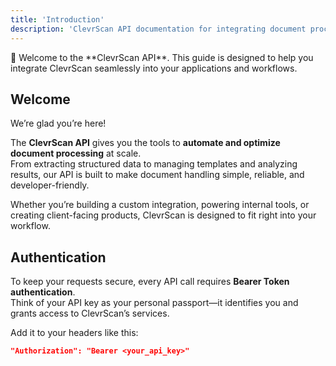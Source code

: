 ```yaml
---
title: 'Introduction'
description: 'ClevrScan API documentation for integrating document processing and automation features'
---
```


<Note>
  👋 Welcome to the **ClevrScan API**.  
  This guide is designed to help you integrate ClevrScan seamlessly into your applications and workflows.
</Note>

## Welcome

We’re glad you’re here!  

The **ClevrScan API** gives you the tools to **automate and optimize document processing** at scale.  
From extracting structured data to managing templates and analyzing results, our API is built to make document handling simple, reliable, and developer-friendly.  

Whether you’re building a custom integration, powering internal tools, or creating client-facing products, ClevrScan is designed to fit right into your workflow.


## Authentication

To keep your requests secure, every API call requires **Bearer Token authentication**.  
Think of your API key as your personal passport—it identifies you and grants access to ClevrScan’s services.  

Add it to your headers like this:

```json
"Authorization": "Bearer <your_api_key>"
